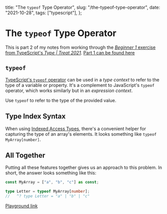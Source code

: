   title: "The `typeof` Type Operator",
  slug: "/the-typeof-type-operator",
  date: "2021-10-28",
  tags: ["typescript"],
};

# The `typeof` Type Operator

This is part 2 of my notes from working through the [_Beginner 1_ exercise from TypeScript's _Type | Treat 2021_](https://www.typescriptlang.org/play?#gist/927ccc66ae3022dc64c4f650109b937a-1). [Part 1 can be found here](/literal-types-and-as-const)

## `typeof`

[TypeScript's `typeof` operator](https://www.typescriptlang.org/docs/handbook/2/typeof-types.html) can be used in a _type context_ to refer to the type of a variable or property. It's a complement to JavaScript's `typeof` operator, which works similarly but in an _expression context_.

Use `typeof` to refer to the type of the provided value.

## Type Index Syntax

When using [Indexed Access Types](https://www.typescriptlang.org/docs/handbook/2/indexed-access-types.html), there's a convenient helper for capturing the type of an array's elements. It looks something like `typeof MyArray[number]`.

## All Together

Putting all these features together gives us an approach to this problem. In short, the answer looks something like this:

```ts
const MyArray = ["a", "b", "c"] as const;

type Letter = typeof MyArray[number];
//   ^? type Letter = "a" | "b" | "c"
```

[Playground link](https://www.typescriptlang.org/play?ssl=4&ssc=8&pln=1&pc=1#code/MYewdgzgLgBAsgTwIICcUEMEwLwwNowDk6hANEQEZlHCEwC6M6EMokUA3AFBdQIAOAUxgAZQVCiCUOGHyEgAZvGRpMeMAFcAthSn1uAegMwTAPQD8XIA)
